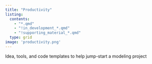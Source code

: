 ```yaml
---
title: "Productivity"
listing:
  contents:
    - "*.qmd"
    - "!in_development_*.qmd"
    - "!supporting_material_*.qmd"
  type: grid
image: 'productivity.png'
---
```


Idea, tools, and code templates to help jump-start a modeling project

